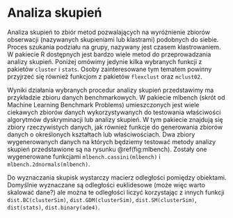 # Analiza skupień {#part_3}

Analiza skupień to zbiór metod pozwalających na wyróżnienie zbiorów obserwacji
(nazywanych skupieniami lub klastrami) podobnych do siebie. Proces szukania podziału na grupy, nazywany jest czasem klastrowaniem. W pakiecie R dostępnych
jest bardzo wiele metod do przeprowadzania analizy skupień. Poniżej omówimy jedynie kilka wybranych funkcji z pakietów `cluster` i `stats`. Osoby zainteresowane
tym tematem powinny przyjrzeć się również funkcjom z pakietów `flexclust` oraz
`mclust02`.

Wyniki działania wybranych procedur analizy skupień przedstawimy ma przykładzie zbioru danych benchmarkowych. W pakiecie mlbench (skrót od Machine
Learning Benchmark Problems) umieszczonych jest wiele ciekawych zbiorów danych
wykorzystywanych do testowania właściwości algorytmów dyskryminacji lub analizy skupień. W tym pakiecie znajdują się zbiory rzeczywistych danych, jak również
funkcje do generowania zbiorów danych o określonych kształtach lub właściwościach.
Dwa zbiory wygenerowanych danych na których będziemy testować metody analizy skupień przedstawione są na rysunku \@ref(fig:mlbench). Zostały one wygenerowane funkcjami
`mlbench.cassini(mlbench)` i `mlbench.2dnormals(mlbench)`.

Do wyznaczania skupisk wystarczy macierz odległości pomiędzy obiektami. Domyślnie wyznaczane są odległości euklidesowe (może więc warto skalować dane?)
ale można te odległości liczyć korzystając z innych funkcji `dist.BC(clusterSim)`,
`dist.GDM(clusterSim)`, `dist.SM(clusterSim)`, `dist(stats)`, `dist.binary(ade4)`.



